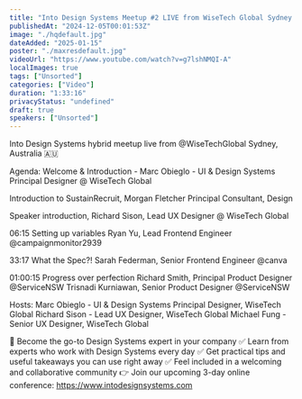 ```yaml
---
title: "Into Design Systems Meetup #2 LIVE from WiseTech Global Sydney 🇦🇺"
publishedAt: "2024-12-05T00:01:53Z"
image: "./hqdefault.jpg"
dateAdded: "2025-01-15"
poster: "./maxresdefault.jpg"
videoUrl: "https://www.youtube.com/watch?v=g7lshNMQI-A"
localImages: true
tags: ["Unsorted"]
categories: ["Video"]
duration: "1:33:16"
privacyStatus: "undefined"
draft: true
speakers: ["Unsorted"]
---
```

Into Design Systems hybrid meetup live from  @WiseTechGlobal Sydney, Australia 🇦🇺

Agenda:
Welcome & Introduction - Marc Obieglo - UI & Design Systems Principal Designer @ WiseTech Global

Introduction to SustainRecruit, Morgan Fletcher Principal Consultant, Design

Speaker introduction, Richard Sison, Lead UX Designer @ WiseTech Global

06:15 Setting up variables
Ryan Yu, Lead Frontend Engineer @campaignmonitor2939 

33:17 What the Spec?!
Sarah Federman, Senior Frontend Engineer @canva  

01:00:15 Progress over perfection
Richard Smith, Principal Product Designer @ServiceNSW 
Trisnadi Kurniawan, Senior Product Designer @ServiceNSW 

Hosts:
Marc Obieglo - UI & Design Systems Principal Designer, WiseTech Global
Richard Sison - Lead UX Designer, WiseTech Global
Michael Fung - Senior UX Designer, WiseTech Global

💪 Become the go-to Design Systems expert in your company
✅ Learn from experts who work with Design Systems every day
✅ Get practical tips and useful takeaways you can use right away
✅ Feel included in a welcoming and collaborative community
👉 Join our upcoming 3-day online conference: https://www.intodesignsystems.com
